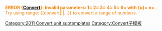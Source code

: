 <br/><font color=#EE8811>'''ERROR {[[Template:Convert|Convert]]}: Invalid parameters: 1={{{1}}} 2={{{2|}}} 3={{{3}}} 4={{{4|}}} 5={{{5|}}} 6={{{6|}}} with {u}={{{u|}}} n={{{n|}}}&nbsp;.'''<br />{{in5|13}}Try using range: {&#123;convert|{{{1}}}|{{{2}}}|{{{3|}}}...}} to convert a range of numbers.</font><noinclude>

[[Category:2011 Convert unit subtemplates]]
[[Category:Convert子模板]]
</noinclude>
